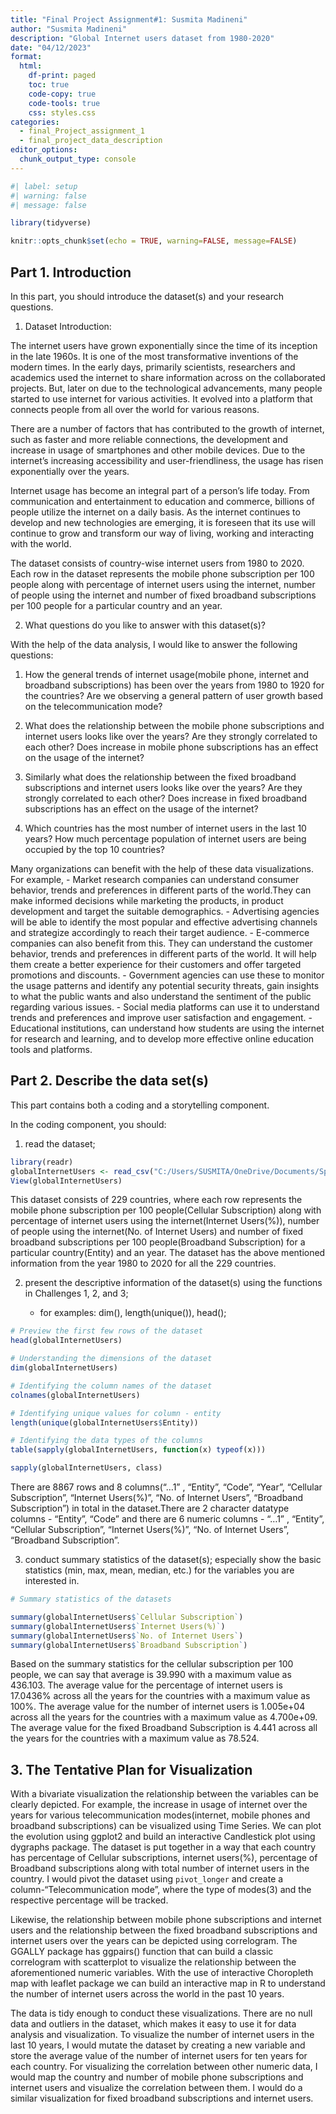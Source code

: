 ```yaml
---
title: "Final Project Assignment#1: Susmita Madineni"
author: "Susmita Madineni"
description: "Global Internet users dataset from 1980-2020"
date: "04/12/2023"
format:
  html:
    df-print: paged
    toc: true
    code-copy: true
    code-tools: true
    css: styles.css
categories:
  - final_Project_assignment_1
  - final_project_data_description
editor_options: 
  chunk_output_type: console
---
```


```r
#| label: setup
#| warning: false
#| message: false

library(tidyverse)

knitr::opts_chunk$set(echo = TRUE, warning=FALSE, message=FALSE)
```

## Part 1. Introduction {#describe-the-data-sets}

In this part, you should introduce the dataset(s) and your research questions.

1.  Dataset Introduction:

The internet users have grown exponentially since the time of its inception in the late 1960s. It is one of the most transformative inventions of the modern times. In the early days, primarily scientists, researchers and academics used the internet to share information across on the collaborated projects. But, later on due to the technological advancements, many people started to use internet for various activities. It evolved into a platform that connects people from all over the world  for various reasons. 

There are a number of factors that has contributed to the growth of internet, such as faster and more reliable connections, the development and increase in usage of smartphones and other mobile devices. Due to the internet's increasing accessibility and user-friendliness, the usage has risen exponentially over the years.

Internet usage has become an integral part of a person's life today. From communication and entertainment to education and commerce, billions of people utilize the internet on a daily basis. As the internet continues to develop and new technologies are emerging, it is foreseen that its use will continue to grow and transform our way of living, working and interacting with the world. 

The dataset consists of country-wise internet users from 1980 to 2020. Each row in the dataset represents the mobile phone subscription per 100 people along with percentage of internet users using the internet, number of people using the internet and number of fixed broadband subscriptions per 100 people for a particular country and an year.


2.  What questions do you like to answer with this dataset(s)?

With the help of the data analysis, I would like to answer the following questions:

1. How the general trends of internet usage(mobile phone, internet and broadband subscriptions) has been over the years from 1980 to 1920 for the countries? Are we observing a general pattern of user growth based on the telecommunication mode?

2. What does the relationship between the mobile phone subscriptions and internet users looks like over the years? Are they strongly correlated to each other? Does increase in mobile phone subscriptions has an effect on the usage of the internet? 

3. Similarly what does the relationship between the fixed broadband subscriptions and internet users looks like over the years? Are they strongly correlated to each other? Does increase in fixed broadband subscriptions has an effect on the usage of the internet? 

4. Which countries has the most number of internet users in the last 10 years? How much percentage population of internet users are being occupied by the top 10 countries?

 Many organizations can benefit with the help of these data visualizations. For example,
 - Market research companies can understand consumer behavior, trends and preferences in different parts of the world.They can make informed decisions while marketing the products, in product development and target the suitable demographics.
 - Advertising agencies will be able to identify the most popular and effective advertising channels and strategize accordingly to reach their target audience.
 - E-commerce companies can also benefit from this. They can understand the customer behavior, trends and preferences in different parts of the world. It will help them create a better experience for their customers and offer targeted promotions and discounts. 
 - Government agencies can use these to monitor the usage patterns and identify any potential security threats, gain insights to what the public wants and also understand the sentiment of the public regarding various issues.
 - Social media platforms can use it to understand trends and preferences and improve user satisfaction and engagement.
 - Educational institutions, can understand how students are using the internet for research and learning, and to develop more effective online education tools and platforms.

## Part 2. Describe the data set(s) {#describe-the-data-sets-1}

This part contains both a coding and a storytelling component.

In the coding component, you should:

1.  read the dataset;

```r
library(readr)
globalInternetUsers <- read_csv("C:/Users/SUSMITA/OneDrive/Documents/Spring23/Courses/DACSS_601/DACSS_601/posts/SusmitaMadineni_FinalProjectData/Final.csv")
View(globalInternetUsers)

```

This dataset consists of 229 countries, where each row represents the mobile phone subscription per 100 people(Cellular Subscription) along with percentage of internet users using the internet(Internet Users(%)), number of people using the internet(No. of Internet Users) and number of fixed broadband subscriptions per 100 people(Broadband Subscription) for a particular country(Entity) and an year. The dataset has the above mentioned information from the year 1980 to 2020 for all the 229 countries.

2.  present the descriptive information of the dataset(s) using the functions in Challenges 1, 2, and 3;

    -   for examples: dim(), length(unique()), head();

```r
# Preview the first few rows of the dataset
head(globalInternetUsers)

# Understanding the dimensions of the dataset 
dim(globalInternetUsers)

# Identifying the column names of the dataset 
colnames(globalInternetUsers)

# Identifying unique values for column - entity
length(unique(globalInternetUsers$Entity))

# Identifying the data types of the columns
table(sapply(globalInternetUsers, function(x) typeof(x)))

sapply(globalInternetUsers, class)

```



There are 8867 rows and 8 columns("...1" , "Entity", "Code", "Year", "Cellular Subscription", "Internet Users(%)",    "No. of Internet Users", "Broadband Subscription") in total in the dataset.There are 2 character datatype columns - "Entity", "Code" and there are 6 numeric columns - "...1" , "Entity", "Cellular Subscription", "Internet Users(%)",    "No. of Internet Users", "Broadband Subscription".  


3.  conduct summary statistics of the dataset(s); especially show the basic statistics (min, max, mean, median, etc.) for the variables you are interested in.

```r
# Summary statistics of the datasets 

summary(globalInternetUsers$`Cellular Subscription`)
summary(globalInternetUsers$`Internet Users(%)`)
summary(globalInternetUsers$`No. of Internet Users`)
summary(globalInternetUsers$`Broadband Subscription`)

```

Based on the summary statistics for the cellular subscription per 100 people, we can say that average is 39.990 with a maximum value as 436.103. The average value for the percentage of internet users is 17.0436% across all the years for the countries with a maximum value as 100%. The average value for the number of internet users is 1.005e+04 across all the years for the countries with a maximum value as 4.700e+09. The average value for the fixed Broadband Subscription is 4.441 across all the years for the countries with a maximum value as 78.524.


## 3. The Tentative Plan for Visualization {#the-tentative-plan-for-visualization}

With a bivariate visualization the relationship between the variables can be clearly depicted. For example, the increase in usage of internet over the years for various telecommunication modes(internet, mobile phones and broadband subscriptions) can be visualized using Time Series. We can plot the evolution using ggplot2 and build an interactive Candlestick plot using dygraphs package. The dataset is put together in a way that each country has percentage of Cellular subscriptions, internet users(%), percentage of Broadband subscriptions along with total number of internet users in the country. I would pivot the dataset using `pivot_longer` and create a column-"Telecommunication mode", where the type of modes(3) and the respective percentage will be tracked. 

Likewise, the relationship between mobile phone subscriptions and internet users and the relationship between the fixed broadband subscriptions and internet users over the years can be depicted using correlogram. The GGALLY package has ggpairs() function that can build a classic correlogram with scatterplot to visualize the relationship between the aforementioned numeric variables. With the use of interactive Choropleth map with leaflet package we can build an interactive map in R to understand the number of internet users across the world in the past 10 years. 

The data is tidy enough to conduct these visualizations. There are no null data and outliers in the dataset, which makes it easy to use it for data analysis and visualization. To visualize the number of internet users in the last 10 years, I would mutate the dataset by creating a new variable and store the average value of the number of internet users for ten years for each country. For visualizing the correlation between other numeric data, I would map the country and number of mobile phone subscriptions and internet users and visualize the correlation between them. I would do a similar visualization for fixed broadband subscriptions and internet users.

